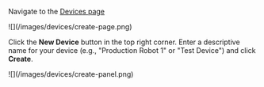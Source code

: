 Navigate to the [Devices page](https://configs.miruml.com/devices) 

<Frame>
   ![](/images/devices/create-page.png)
</Frame>

Click the **New Device** button in the top right corner. Enter a descriptive name for your device (e.g., "Production Robot 1" or "Test Device") and click **Create**.

<Frame>
   ![](/images/devices/create-panel.png)
</Frame>


